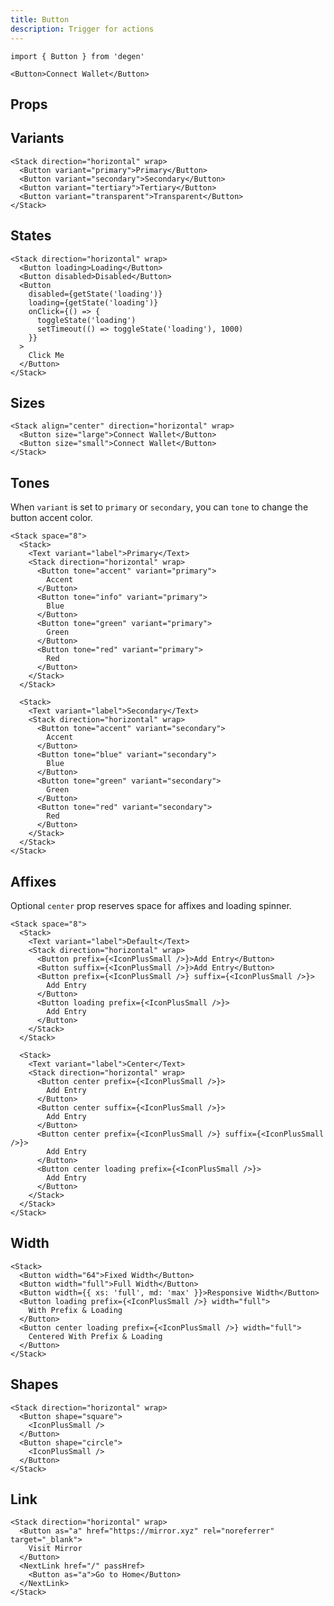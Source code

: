 ```yaml
---
title: Button
description: Trigger for actions
---
```


```tsx
import { Button } from 'degen'
```

```tsx expand=true live=true
<Button>Connect Wallet</Button>
```

## Props

<PropsTable sourceLink={sourceLink} types={types} />

## Variants

```tsx live=true
<Stack direction="horizontal" wrap>
  <Button variant="primary">Primary</Button>
  <Button variant="secondary">Secondary</Button>
  <Button variant="tertiary">Tertiary</Button>
  <Button variant="transparent">Transparent</Button>
</Stack>
```

## States

```tsx live=true
<Stack direction="horizontal" wrap>
  <Button loading>Loading</Button>
  <Button disabled>Disabled</Button>
  <Button
    disabled={getState('loading')}
    loading={getState('loading')}
    onClick={() => {
      toggleState('loading')
      setTimeout(() => toggleState('loading'), 1000)
    }}
  >
    Click Me
  </Button>
</Stack>
```

## Sizes

```tsx live=true
<Stack align="center" direction="horizontal" wrap>
  <Button size="large">Connect Wallet</Button>
  <Button size="small">Connect Wallet</Button>
</Stack>
```

## Tones

When `variant` is set to `primary` or `secondary`, you can `tone` to change the button accent color.

```tsx live=true
<Stack space="8">
  <Stack>
    <Text variant="label">Primary</Text>
    <Stack direction="horizontal" wrap>
      <Button tone="accent" variant="primary">
        Accent
      </Button>
      <Button tone="info" variant="primary">
        Blue
      </Button>
      <Button tone="green" variant="primary">
        Green
      </Button>
      <Button tone="red" variant="primary">
        Red
      </Button>
    </Stack>
  </Stack>

  <Stack>
    <Text variant="label">Secondary</Text>
    <Stack direction="horizontal" wrap>
      <Button tone="accent" variant="secondary">
        Accent
      </Button>
      <Button tone="blue" variant="secondary">
        Blue
      </Button>
      <Button tone="green" variant="secondary">
        Green
      </Button>
      <Button tone="red" variant="secondary">
        Red
      </Button>
    </Stack>
  </Stack>
</Stack>
```

## Affixes

Optional `center` prop reserves space for affixes and loading spinner.

```tsx live=true
<Stack space="8">
  <Stack>
    <Text variant="label">Default</Text>
    <Stack direction="horizontal" wrap>
      <Button prefix={<IconPlusSmall />}>Add Entry</Button>
      <Button suffix={<IconPlusSmall />}>Add Entry</Button>
      <Button prefix={<IconPlusSmall />} suffix={<IconPlusSmall />}>
        Add Entry
      </Button>
      <Button loading prefix={<IconPlusSmall />}>
        Add Entry
      </Button>
    </Stack>
  </Stack>

  <Stack>
    <Text variant="label">Center</Text>
    <Stack direction="horizontal" wrap>
      <Button center prefix={<IconPlusSmall />}>
        Add Entry
      </Button>
      <Button center suffix={<IconPlusSmall />}>
        Add Entry
      </Button>
      <Button center prefix={<IconPlusSmall />} suffix={<IconPlusSmall />}>
        Add Entry
      </Button>
      <Button center loading prefix={<IconPlusSmall />}>
        Add Entry
      </Button>
    </Stack>
  </Stack>
</Stack>
```

## Width

```tsx live=true
<Stack>
  <Button width="64">Fixed Width</Button>
  <Button width="full">Full Width</Button>
  <Button width={{ xs: 'full', md: 'max' }}>Responsive Width</Button>
  <Button loading prefix={<IconPlusSmall />} width="full">
    With Prefix & Loading
  </Button>
  <Button center loading prefix={<IconPlusSmall />} width="full">
    Centered With Prefix & Loading
  </Button>
</Stack>
```

## Shapes

```tsx live=true
<Stack direction="horizontal" wrap>
  <Button shape="square">
    <IconPlusSmall />
  </Button>
  <Button shape="circle">
    <IconPlusSmall />
  </Button>
</Stack>
```

## Link

```tsx live=true
<Stack direction="horizontal" wrap>
  <Button as="a" href="https://mirror.xyz" rel="noreferrer" target="_blank">
    Visit Mirror
  </Button>
  <NextLink href="/" passHref>
    <Button as="a">Go to Home</Button>
  </NextLink>
</Stack>
```
